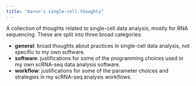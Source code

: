 ```yaml
---
title: "Aaron's single-cell thoughts"
---
```


A collection of thoughts related to single-cell data analysis, mostly for RNA sequencing.
These are split into three broad categories:

- **general**: broad thoughts about practices in single-cell data analysis, not specific to my own software.
- **software**: justifications for some of the programming choices used in my own scRNA-seq data analysis software.
- **workflow**: justifications for some of the parameter choices and strategies in my scRNA-seq analysis workflows.
